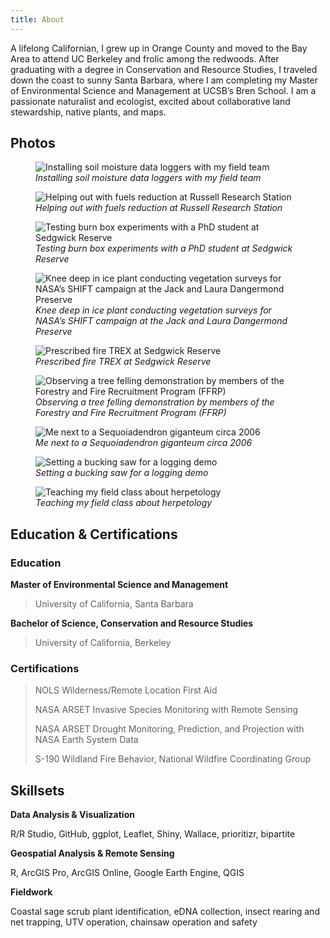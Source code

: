 ```yaml
---
title: About
---
```


A lifelong Californian, I grew up in Orange County and moved to the Bay Area to attend UC Berkeley and frolic among the redwoods. After graduating with a degree in Conservation and Resource Studies, I traveled down the coast to sunny Santa Barbara, where I am completing my Master of Environmental Science and Management at UCSB’s Bren School. I am a passionate naturalist and ecologist, excited about collaborative land stewardship, native plants, and maps.

:::: panel-tabset
## Photos

::: {layout-ncol="3"}
![*Installing soil moisture data loggers with my field team*](media/field_team.jpg){.regular-hover}

![*Helping out with fuels reduction at Russell Research Station*](media/russell.jpeg){.regular-hover}

![*Testing burn box experiments with a PhD student at Sedgwick Reserve*](media/burn_box.jpg){.regular-hover}

![*Knee deep in ice plant conducting vegetation surveys for NASA's SHIFT campaign at the Jack and Laura Dangermond Preserve*](media/ice_plant_jldp.jpeg){.regular-hover}

![*Prescribed fire TREX at Sedgwick Reserve*](media/rx_burn.jpeg){.regular-hover}

![*Observing a tree felling demonstration by members of the Forestry and Fire Recruitment Program (FFRP)*](media/ffrp.JPG){.regular-hover}

![*Me next to a Sequoiadendron giganteum circa 2006*](media/yose.JPG){.regular-hover}

![*Setting a bucking saw for a logging demo*](media/logging.jpg){.regular-hover}

![*Teaching my field class about herpetology*](media/herps.jpeg){.regular-hover}
:::

## Education & Certifications

### Education

**Master of Environmental Science and Management**

> University of California, Santa Barbara

**Bachelor of Science, Conservation and Resource Studies**

> University of California, Berkeley

### Certifications

> NOLS Wilderness/Remote Location First Aid
>
> NASA ARSET Invasive Species Monitoring with Remote Sensing
>
> NASA ARSET Drought Monitoring, Prediction, and Projection with NASA Earth System Data
>
> S-190 Wildland Fire Behavior, National Wildfire Coordinating Group

## Skillsets

**Data Analysis & Visualization**

R/R Studio, GitHub, ggplot, Leaflet, Shiny, Wallace, prioritizr, bipartite

**Geospatial Analysis & Remote Sensing**

R, ArcGIS Pro, ArcGIS Online, Google Earth Engine, QGIS

**Fieldwork**

Coastal sage scrub plant identification, eDNA collection, insect rearing and net trapping, UTV operation, chainsaw operation and safety
::::
